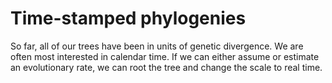 # Time-stamped phylogenies

So far, all of our trees have been in units of genetic divergence. We are often most interested in calendar time. If we can either assume or estimate an evolutionary rate, we can root the tree and change the scale to real time.
